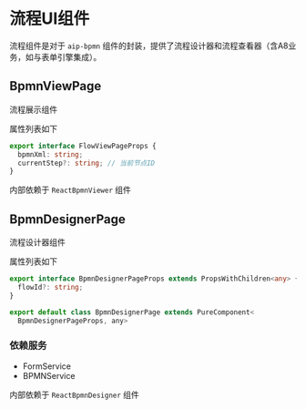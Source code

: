 # 流程UI组件

流程组件是对于 `aip-bpmn` 组件的封装，提供了流程设计器和流程查看器（含A8业务，如与表单引擎集成）。

## BpmnViewPage

流程展示组件

属性列表如下

~~~typescript
export interface FlowViewPageProps {
  bpmnXml: string;
  currentStep?: string; // 当前节点ID
}

~~~

内部依赖于 `ReactBpmnViewer` 组件

## BpmnDesignerPage

流程设计器组件

属性列表如下

~~~typescript
export interface BpmnDesignerPageProps extends PropsWithChildren<any> {
  flowId?: string;
}

export default class BpmnDesignerPage extends PureComponent<
  BpmnDesignerPageProps, any>

~~~

### 依赖服务

- FormService
- BPMNService

内部依赖于 `ReactBpmnDesigner` 组件


